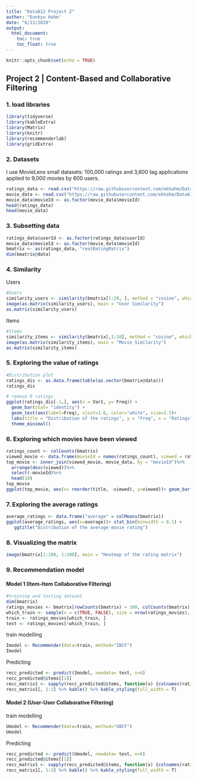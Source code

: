 ```yaml
---
title: "Data612 Project 2"
author: "Eunkyu Hahm"
date: "6/13/2020"
output: 
  html_document:
    toc: true
    toc_float: true
---
```


```r
knitr::opts_chunk$set(echo = TRUE)
```

## Project 2 | Content-Based and Collaborative Filtering

### 1. load libraries
```r
library(tidyverse)
library(kableExtra)
library(Matrix)
library(knitr)
library(recommenderlab)
library(gridExtra)
```

### 2. Datasets
I use MovieLens small datasets: 100,000 ratings and 3,600 tag applications applied to 9,000 movies by 600 users.
```r
ratings_data <- read.csv("https://raw.githubusercontent.com/ekhahm/Data612/master/ratings.csv", stringsAsFactors = F)
movie_data <- read.csv("https://raw.githubusercontent.com/ekhahm/Data612/master/movies.csv", stringsAsFactors = F)
movie_data$movieId <- as.factor(movie_data$movieId)
head(ratings_data)
head(movie_data)
```


### 3. Subsetting data
```r
ratings_data$userId <- as.factor(ratings_data$userId)
movie_data$movieId <- as.factor(movie_data$movieId)
bmatrix <- as(ratings_data, "realRatingMatrix")
dim(bmatrix@data)
```

### 4. Similarity 

Users

```r
#Users
similarity_users <- similarity(bmatrix[1:20, ], method = "cosine", which = "users")
image(as.matrix(similarity_users), main = "User Similarity")
as.matrix(similarity_users)
```
Items

```r
#Items
similarity_items <- similarity(bmatrix[,1:20], method = "cosine", which = "items")
image(as.matrix(similarity_items), main = "Movie Similarity")
as.matrix(similarity_items)
```


### 5. Exploring the value of ratings

```r
#Distribution plot
ratings_dis <- as.data.frame(table(as.vector(bmatrix@data)))
ratings_dis
```


```r
# remove 0 ratings
ggplot(ratings_dis[-1,], aes(x = Var1, y= Freq)) + 
  geom_bar(stat= "identity") +
  geom_text(aes(label=Freq), vjust=1.6, color="white", size=3.5)+
  labs(title = "Distribution of the ratings", y = "Freq", x = "Ratings") +
  theme_minimal()
```
### 6. Exploring which movies have been viewed
```r
ratings_count <- colCounts(bmatrix)
viewed_movie <- data.frame(movieId = names(ratings_count), viewed = ratings_count)
top_movie <- inner_join(viewed_movie, movie_data, by = "movieId")%>%
  arrange(desc(viewed))%>%
  select(-movieId)%>%
  head(10)
top_movie
ggplot(top_movie, aes(x= reorder(title, -viewed), y=viewed))+ geom_bar(stat = "identity", fill = "#f68060")+ theme(axis.text.x = element_text(angle = 45, hjust = 1))
```

### 7. Exploring the average ratings

```r
average_ratings <- data.frame("average" = colMeans(bmatrix))
ggplot(average_ratings, aes(x=average))+ stat_bin(binwidth = 0.1) +
   ggtitle("Distribution of the average movie rating")

```

### 8. Visualizing the matrix
```r
image(bmatrix[1:100, 1:100], main = "Heatmap of the rating matrix")
```

### 9. Recommendation model
#### Model 1 (Item-Item Collaborative Filtering)
```r
#training and testing dataset
dim(bmatrix)
ratings_movies <- bmatrix[rowCounts(bmatrix) > 100, colCounts(bmatrix) > 100]
which_train <- sample(x = c(TRUE, FALSE), size = nrow(ratings_movies), replace = TRUE, prob = c(0.8, 0.2))
train <- ratings_movies[which_train, ]
test <- ratings_movies[!which_train, ]
```

train modelling
```r
Imodel <- Recommender(data=train, method="IBCF")
Imodel
```

Predicting 
```r
recc_predicted <- predict(Imodel, newdata= test, n=6)
recc_predicted@items[[1]]
recc_matrix1 <- sapply(recc_predicted@items, function(x) {colnames(ratings_movies)[x]})
recc_matrix1[, 1:3] %>% kable() %>% kable_styling(full_width = T) 
```

#### Model 2 (User-User Collaborative Filtering)
train modelling
```r
Umodel <- Recommender(data=train, method="UBCF")
Umodel
```

Predicting 
```r
recc_predicted <- predict(Umodel, newdata= test, n=6)
recc_predicted@items[[1]]
recc_matrix1 <- sapply(recc_predicted@items, function(x) {colnames(ratings_movies)[x]})
recc_matrix1[, 1:3] %>% kable() %>% kable_styling(full_width = T) 
```